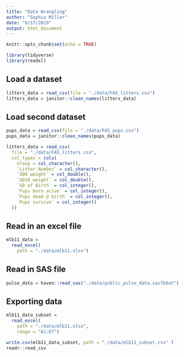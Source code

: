 ```yaml
---
title: "Data Wrangling"
author: "Sophia Miller"
date: "9/17/2019"
output: html_document
---
```


```r
knitr::opts_chunk$set(echo = TRUE)

library(tidyverse)
library(readxl)
```
## Load a dataset

```r
litters_data = read_csv(file = "./data/FAS_litters.csv")
litters_data = janitor::clean_names(litters_data)
```

## Load second dataset

```r
pups_data = read_csv(file = "./data/FAS_pups.csv")
pups_data = janitor::clean_names(pups_data)
```
```r
litters_data = read_csv(
  file = "./data/FAS_litters.csv",
  col_types = cols(
    Group = col_character(),
    `Litter Number` = col_character(),
    `GD0 weight` = col_double(),
    `GD18 weight` = col_double(),
    `GD of Birth` = col_integer(),
    `Pups born alive` = col_integer(),
    `Pups dead @ birth` = col_integer(),
    `Pups survive` = col_integer()
  ))
```

## Read in an excel file

```r
mlb11_data = 
  read_excel(
    path = "./data/mlb11.xlsx")
```

## Read in SAS file

```r
pulse_data = haven::read_sas("./data/public_pulse_data.sas7bdat")
```

## Exporting data

```r
mlb11_data_subset = 
  read_excel(
    path = "./data/mlb11.xlsx",
    range = "A1:D7")
```

```r
write.csv(mlb11_data_subset, path = "./data/mlb11_subset.csv" )
readr::read_csv
```




